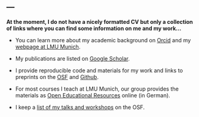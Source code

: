 ---
---

**At the moment, I do not have a nicely formatted CV but only a collection of links where you can find some information on me and my work...**

- You can learn more about my academic background on [Orcid](https://orcid.org/0000-0002-2388-553X)
and my [webpage at LMU Munich](https://www.lmu.de/psyedu/en/persons/contact-page/florian-pargent-ca4cb93a.html).

- My publications are listed on [Google Scholar](https://scholar.google.com/citations?user=uBJQXBkAAAAJ&hl=de&oi=ao).

- I provide reproducible code and materials for my work and links to preprints on the [OSF](https://osf.io/hn6se/) and [Github](https://github.com/FlorianPargent).

- For most courses I teach at LMU Munich, our group provides the materials as [Open Educational Resources](https://www.oer.psy.lmu.de/) online (in German). 

- I keep a [list of my talks and workshops](https://osf.io/2jrmu/) on the OSF.


